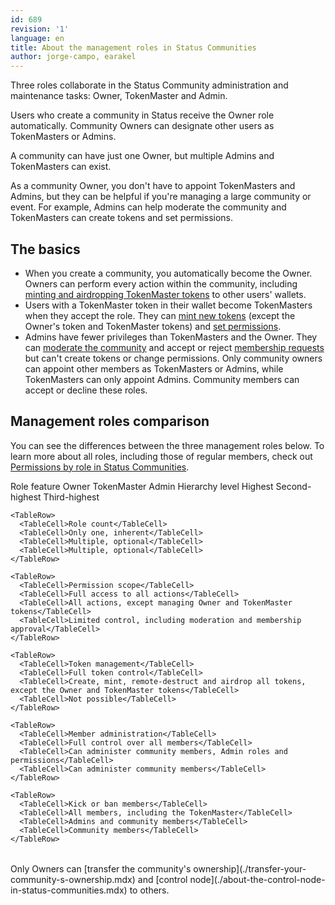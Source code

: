 ```yaml
---
id: 689
revision: '1'
language: en
title: About the management roles in Status Communities
author: jorge-campo, earakel
---
```


Three roles collaborate in the Status Community administration and maintenance tasks: Owner, TokenMaster and Admin.

Users who create a community in Status receive the Owner role automatically. Community Owners can designate other users as TokenMasters or Admins.

<Admonition type="info">
  A community can have just one Owner, but multiple Admins and TokenMasters can exist.
</Admonition>

As a community Owner, you don't have to appoint TokenMasters and Admins, but they can be helpful if you're managing a large community or event. For example, Admins can help moderate the community and TokenMasters can create tokens and set permissions.

## The basics

- When you create a community, you automatically become the Owner. Owners can perform every action within the community, including [minting and airdropping TokenMaster tokens](./mint-the-owner-and-tokenmaster-tokens.mdx) to other users' wallets.
- Users with a TokenMaster token in their wallet become TokenMasters when they accept the role. They can [mint new tokens](./mint-tokens-for-your-community.mdx) (except the Owner's token and TokenMaster tokens) and [set permissions](./set-up-your-community-permissions.mdx).
- Admins have fewer privileges than TokenMasters and the Owner. They can [moderate the community](./kick-or-ban-someone-from-your-community.mdx) and accept or reject [membership requests](./about-community-request-approvals.mdx) but can't create tokens or change permissions.
  Only community owners can appoint other members as TokenMasters or Admins, while TokenMasters can only appoint Admins. Community members can accept or decline these roles.

## Management roles comparison

You can see the differences between the three management roles below. To learn more about all roles, including those of regular members, check out [Permissions by role in Status Communities](./permissions-by-role-in-status-communities.mdx).

<Table>
  <TableHead>
    <TableHeader>Role feature</TableHeader>
    <TableHeader>Owner</TableHeader>
    <TableHeader>TokenMaster</TableHeader>
    <TableHeader>Admin</TableHeader>
  </TableHead>

  <TableContent>
    <TableRow>
      <TableCell>Hierarchy level</TableCell>
      <TableCell>Highest</TableCell>
      <TableCell>Second-highest</TableCell>
      <TableCell>Third-highest</TableCell>
    </TableRow>

    <TableRow>
      <TableCell>Role count</TableCell>
      <TableCell>Only one, inherent</TableCell>
      <TableCell>Multiple, optional</TableCell>
      <TableCell>Multiple, optional</TableCell>
    </TableRow>

    <TableRow>
      <TableCell>Permission scope</TableCell>
      <TableCell>Full access to all actions</TableCell>
      <TableCell>All actions, except managing Owner and TokenMaster tokens</TableCell>
      <TableCell>Limited control, including moderation and membership approval</TableCell>
    </TableRow>

    <TableRow>
      <TableCell>Token management</TableCell>
      <TableCell>Full token control</TableCell>
      <TableCell>Create, mint, remote-destruct and airdrop all tokens, except the Owner and TokenMaster tokens</TableCell>
      <TableCell>Not possible</TableCell>
    </TableRow>

    <TableRow>
      <TableCell>Member administration</TableCell>
      <TableCell>Full control over all members</TableCell>
      <TableCell>Can administer community members, Admin roles and permissions</TableCell>
      <TableCell>Can administer community members</TableCell>
    </TableRow>

    <TableRow>
      <TableCell>Kick or ban members</TableCell>
      <TableCell>All members, including the TokenMaster</TableCell>
      <TableCell>Admins and community members</TableCell>
      <TableCell>Community members</TableCell>
    </TableRow>
  </TableContent>
</Table>

<Admonition type="tip">
  Only Owners can [transfer the community's ownership](./transfer-your-community-s-ownership.mdx) and [control node](./about-the-control-node-in-status-communities.mdx) to others.
</Admonition>
